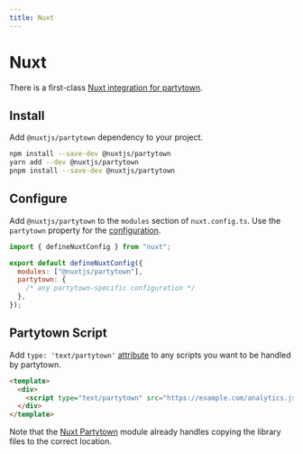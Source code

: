 ```yaml
---
title: Nuxt
---
```


# Nuxt

There is a first-class [Nuxt integration for partytown](https://github.com/nuxt-community/partytown-module).

## Install

Add `@nuxtjs/partytown` dependency to your project.

```bash
npm install --save-dev @nuxtjs/partytown
yarn add --dev @nuxtjs/partytown
pnpm install --save-dev @nuxtjs/partytown
```

## Configure

Add `@nuxtjs/partytown` to the `modules` section of `nuxt.config.ts`. Use the `partytown` property for the [configuration](/configuration).

```js
import { defineNuxtConfig } from "nuxt";

export default defineNuxtConfig({
  modules: ["@nuxtjs/partytown"],
  partytown: {
    /* any partytown-specific configuration */
  },
});
```

## Partytown Script

Add `type: 'text/partytown'` [attribute](/partytown-scripts) to any scripts you want to be handled by partytown.

```html
<template>
  <div>
    <script type="text/partytown" src="https://example.com/analytics.js" />
  </div>
</template>
```

Note that the [Nuxt Partytown](https://github.com/nuxt-community/partytown-module) module already handles copying the library files to the correct location.
